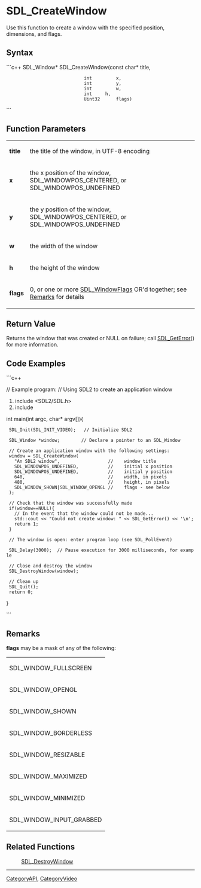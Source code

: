 <!-- pragma section-numbers off -->
<!-- pragma disable-camelcase -->

= SDL_CreateWindow =
Use this function to create a window with the specified position, dimensions, and flags.


== Syntax ==
```c++
SDL_Window* SDL_CreateWindow(const char* title,
                              int         x,
                              int         y,
                              int         w,
                              int  	  h,
                              Uint32      flags)
```

== Function Parameters ==
{|
|'''title'''
|the title of the window, in UTF-8 encoding
|-
|'''x'''
|the x position of the window, SDL_WINDOWPOS_CENTERED, or SDL_WINDOWPOS_UNDEFINED
|-
|'''y'''
|the y position of the window, SDL_WINDOWPOS_CENTERED, or SDL_WINDOWPOS_UNDEFINED
|-
|'''w'''
|the width of the window
|-
|'''h'''
|the height of the window
|-
|'''flags'''
|0, or one or more [[SDL_WindowFlags]] OR'd together; see [[#flags|Remarks]] for details
|}

== Return Value ==
Returns the window that was created or NULL on failure; call [[SDL_GetError]]() for more information.

== Code Examples ==
```c++

// Example program:
// Using SDL2 to create an application window

#include <SDL2/SDL.h>
#include <iostream>

int main(int argc, char* argv[]){

  SDL_Init(SDL_INIT_VIDEO);   // Initialize SDL2
  
  SDL_Window *window;        // Declare a pointer to an SDL_Window
  
  // Create an application window with the following settings:
  window = SDL_CreateWindow( 
    "An SDL2 window",                  //    window title
    SDL_WINDOWPOS_UNDEFINED,           //    initial x position
    SDL_WINDOWPOS_UNDEFINED,           //    initial y position
    640,                               //    width, in pixels
    480,                               //    height, in pixels
    SDL_WINDOW_SHOWN|SDL_WINDOW_OPENGL //    flags - see below
  );
  
  // Check that the window was successfully made
  if(window==NULL){   
    // In the event that the window could not be made...
    std::cout << "Could not create window: " << SDL_GetError() << '\n';
    return 1;
  }
  
  // The window is open: enter program loop (see SDL_PollEvent)

  SDL_Delay(3000);  // Pause execution for 3000 milliseconds, for example
  
  // Close and destroy the window
  SDL_DestroyWindow(window); 
   
  // Clean up
  SDL_Quit(); 
  return 0;   
 
}

```

== Remarks ==
<span id="flags"></span> '''flags''' may be a mask of any of the following: 
{|
|SDL_WINDOW_FULLSCREEN
|-
|SDL_WINDOW_OPENGL
|-
|SDL_WINDOW_SHOWN
|-
|SDL_WINDOW_BORDERLESS
|-
|SDL_WINDOW_RESIZABLE
|-
|SDL_WINDOW_MAXIMIZED
|-
|SDL_WINDOW_MINIMIZED
|-
|SDL_WINDOW_INPUT_GRABBED
|}

== Related Functions ==
:[[SDL_DestroyWindow]]

----
[[CategoryAPI]], [[CategoryVideo]]
